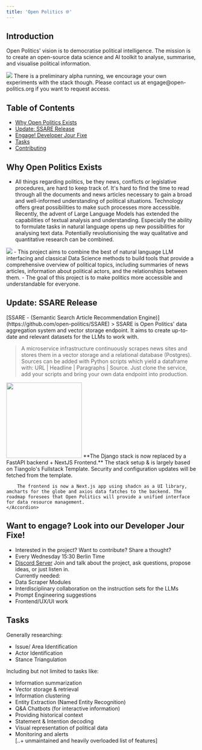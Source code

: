 ```yaml
---
title: 'Open Politics 🌐'
---
```


## Introduction
Open Politics' vision is to democratise political intelligence. The mission is to create an open-source data science and AI toolkit to analyse, summarise, and visualise political information.

<Frame>
  <img src="/images/opp_home.png"/>
</Frame>

<Note>
    There is a preliminary alpha running, we encourage your own experiments with the stack though.
    Please contact us at engage@open-politics.org if you want to request access.
</Note>

<Card title="How we engineer data" icon="layer-group" href="/data" horizontal={true}>
</Card>

## Table of Contents
- [Why Open Politics Exists](#why-open-politics-exists)
- [Update: SSARE Release](#update-ssare-release)
- [Engage! Developer Jour Fixe](#engage-developer-jour-fixe)
- [Tasks](#tasks)
- [Contributing](#contributing)


## Why Open Politics Exists
- All things regarding politics, be they news, conflicts or legislative procedures, are hard to keep track of. It's hard to find the time to read through all the documents and news articles necessary to gain a broad and well-informed understanding of political situations. Technology offers great possibilities to make such processes more accessible. Recently, the advent of Large Language Models has extended the capabilities of textual analysis and understanding. Especially the ability to formulate tasks in natural language opens up new possibilities for analysing text data. Potentially revolutionising the way qualitative and quantitative research can be combined.
<Frame>
  <img src="/images/opp_zoom.png"/>
</Frame>
- This project aims to combine the best of natural language LLM interfacing and classical Data Science methods to build tools that provide a comprehensive overview of political topics, including summaries of news articles, information about political actors, and the relationships between them.
- The goal of this project is to make politics more accessible and understandable for everyone.

## Update: SSARE Release
<Note>
[SSARE - (Semantic Search Article Recommendation Engine)](https://github.com/open-politics/SSARE)
</Note>
> SSARE is Open Politics' data aggregation system and vector storage endpoint. It aims to create up-to-date and relevant datasets for the LLMs to work with. 

> A microservice infrastructure continuously scrapes news sites and stores them in a vector storage and a relational database (Postgres). Sources can be added with Python scripts which yield a dataframe with: URL | Headline | Paragraphs | Source. Just clone the service, add your scripts and bring your own data endpoint into production.

<AccordionGroup>
    <Accordion title="Webapp (Overview)" icon='chalkboard' iconType="solid" >
        <img height="200" src="/images/opp_high_level.png" />
        **The Django stack is now replaced by a FastAPI backend + NextJS Frontend.**  
        The stack setup & is largely based on Tiangolo's Fullstack Template. 
        Security and configuration updates will be fetched from the template.

        The frontend is now a Next.js app using shadcn as a UI library, amcharts for the globe and axios data fatches to the backend. The roadmap foresees that Open Politics will provide a unified interface for data resource management.
    </Accordion>
</AccordionGroup>

## Want to engage? Look into our Developer Jour Fixe!
- Interested in the project? Want to contribute? Share a thought?
- Every Wednesday 15:30 Berlin Time
- [Discord Server](https://discord.gg/KAFPp2KQ?event=1219348620860588123)
Join and talk about the project, ask questions, propose ideas, or just listen in.  
Currently needed:
- Data Scraper Modules 
- Interdisciplinary collaboration on the instruction sets for the LLMs 
- Prompt Engineering suggestions
- Frontend/UX/UI work

## Tasks
Generally researching:
- Issue/ Area Identification
- Actor Identification  
- Stance Triangulation

Including but not limited to tasks like:
- Information summarization
- Vector storage & retrieval 
- Information clustering
- Entity Extraction (Named Entity Recognition)
- Q&A Chatbots (for interactive information)
- Providing historical context 
- Statement & Intention decoding
- Visual representation of political data
- Monitoring and alerts  
[..+ unmaintained and heavily overloaded list of features]
